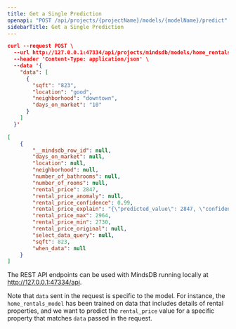 ```yaml
---
title: Get a Single Prediction
openapi: "POST /api/projects/{projectName}/models/{modelName}/predict"
sidebarTitle: Get a Single Prediction
---
```


<ResponseExample>

```json Request
curl --request POST \
  --url http://127.0.0.1:47334/api/projects/mindsdb/models/home_rentals_model/predict \
  --header 'Content-Type: application/json' \
  --data '{
    "data": [
      {
        "sqft": "823",
        "location": "good",
        "neighborhood": "downtown",
        "days_on_market": "10"
      }
    ]
  }'
```

```json Response
[
    {
        "__mindsdb_row_id": null,
        "days_on_market": null,
        "location": null,
        "neighborhood": null,
        "number_of_bathrooms": null,
        "number_of_rooms": null,
        "rental_price": 2847,
        "rental_price_anomaly": null,
        "rental_price_confidence": 0.99,
        "rental_price_explain": "{\"predicted_value\": 2847, \"confidence\": 0.99, \"anomaly\": null, \"truth\": null, \"confidence_lower_bound\": 2730, \"confidence_upper_bound\": 2964}",
        "rental_price_max": 2964,
        "rental_price_min": 2730,
        "rental_price_original": null,
        "select_data_query": null,
        "sqft": 823,
        "when_data": null
    }
]
```

</ResponseExample>

<Note>

The REST API endpoints can be used with MindsDB running locally at http://127.0.0.1:47334/api. 

</Note>

<Tip>

Note that `data` sent in the request is specific to the model. For instance, the `home_rentals_model` has been trained on data that includes details of rental properties, and we want to predict the `rental_price` value for a specific property that matches `data` passed in the request.

</Tip>
